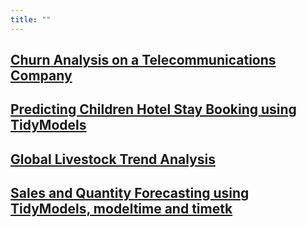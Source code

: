 ```yaml
---
title: ""
---
```


## [Churn Analysis on a Telecommunications Company](projects/telecom_churn/churn_telecom.qmd)

## [Predicting Children Hotel Stay Booking using TidyModels](projects/hotel_predictive/pred_hotel_bookings.qmd)

## [Global Livestock Trend Analysis](projects/Livestock/livestock.qmd)

## [Sales and Quantity Forecasting using TidyModels, modeltime and timetk](projects/store_sales_modelling/sales_analysis.qmd)
